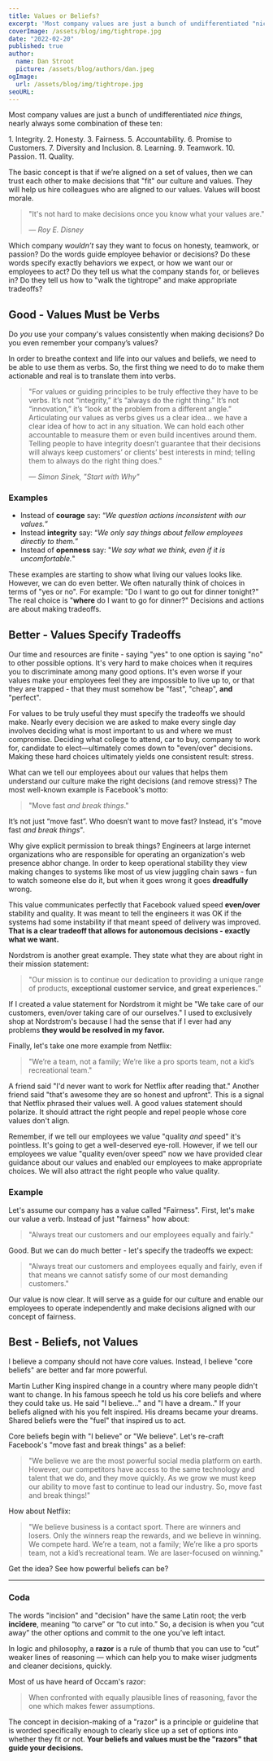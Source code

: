 ```yaml
---
title: Values or Beliefs?
excerpt: 'Most company values are just a bunch of undifferentiated "nice things". Which company wouldn’t say they are about honesty, teamwork, or passion? The problem is employees can’t easily turn those words into actions. They don’t tell us how to "walk the tightrope" and balance our decisions. Why not?'
coverImage: /assets/blog/img/tightrope.jpg
date: "2022-02-20"
published: true
author:
  name: Dan Stroot
  picture: /assets/blog/authors/dan.jpeg
ogImage:
  url: /assets/blog/img/tightrope.jpg
seoURL:
---
```


Most company values are just a bunch of undifferentiated _nice things_, nearly always some combination of these ten:

<span className="text-base">
  1. Integrity. 2. Honesty. 3. Fairness. 5. Accountability. 6. Promise to
  Customers. 7. Diversity and Inclusion. 8. Learning. 9. Teamwork. 10. Passion.
  11. Quality.
</span>

The basic concept is that if we’re aligned on a set of values, then we can trust each other to make decisions that "fit" our culture and values. They will help us hire colleagues who are aligned to our values. Values will boost morale.

> "It's not hard to make decisions once you know what your values are."
>
> <cite>&mdash; Roy E. Disney</cite>

Which company _wouldn’t_ say they want to focus on honesty, teamwork, or passion? Do the words guide employee behavior or decisions? Do these words specify exactly behaviors we expect, or how we want our or employees to act? Do they tell us what the company stands for, or believes in? Do they tell us how to "walk the tightrope" and make appropriate tradeoffs?

## Good - Values Must be Verbs

Do _you_ use your company's values consistently when making decisions? Do you even remember your company’s values?

In order to breathe context and life into our values and beliefs, we need to be able to use them as verbs. So, the first thing we need to do to make them actionable and real is to translate them into verbs.

> "For values or guiding principles to be truly effective they have to be verbs. It’s not “integrity,” it’s “always do the right thing.” It’s not “innovation,” it’s “look at the problem from a different angle.” Articulating our values as verbs gives us a clear idea... we have a clear idea of how to act in any situation. We can hold each other accountable to measure them or even build incentives around them. Telling people to have integrity doesn’t guarantee that their decisions will always keep customers’ or clients’ best interests in mind; telling them to always do the right thing does."
>
> <cite>&mdash; Simon Sinek, "Start with Why"</cite>

### Examples

- Instead of **courage** say: “_We question actions inconsistent with our values._”
- Instead **integrity** say: “_We only say things about fellow employees directly to them._”
- Instead of **openness** say: "_We say what we think, even if it is uncomfortable._"

These examples are starting to show what living our values looks like. However, we can do even better. We often naturally think of choices in terms of "yes or no". For example: "Do I want to go out for dinner tonight?" The real choice is "**where** do I want to go for dinner?" Decisions and actions are about making tradeoffs.

## Better - Values Specify Tradeoffs

Our time and resources are finite - saying "yes" to one option is saying "no" to other possible options. It's very hard to make choices when it requires you to discriminate among many good options. It's even worse if your values make your employees feel they are impossible to live up to, or that they are trapped - that they must somehow be "fast", "cheap", **and** "perfect".

For values to be truly useful they must specify the tradeoffs we should make. Nearly every decision we are asked to make every single day involves deciding what is most important to us and where we must compromise. Deciding what college to attend, car to buy, company to work for, candidate to elect—ultimately comes down to "even/over" decisions. Making these hard choices ultimately yields one consistent result: stress.

What can we tell our employees about our values that helps them understand our culture make the right decisions (and remove stress)? The most well-known example is Facebook's motto:

> "Move fast _and break things_."

It’s not just “move fast”. Who doesn’t want to move fast? Instead, it's "move fast _and break things_".

Why give explicit permission to break things? Engineers at large internet organizations who are responsible for operating an organization's web presence abhor change. In order to keep operational stability they view making changes to systems like most of us view juggling chain saws - fun to watch someone else do it, but when it goes wrong it goes **dreadfully** wrong.

This value communicates perfectly that Facebook valued speed **even/over** stability and quality. It was meant to tell the engineers it was OK if the systems had some instability if that meant speed of delivery was improved. **That is a clear tradeoff that allows for autonomous decisions - exactly what we want.**

Nordstrom is another great example. They state what they are about right in their mission statement:

> "Our mission is to continue our dedication to providing a unique range of products, **exceptional customer service, and great experiences.**”

If I created a value statement for Nordstrom it might be "We take care of our customers, even/over taking care of our ourselves." I used to exclusively shop at Nordstrom's because I had the sense that if I ever had any problems **they would be resolved in my favor.**

Finally, let's take one more example from Netflix:

> "We’re a team, not a family; We’re like a pro sports team, not a kid’s recreational team."

A friend said "I'd never want to work for Netflix after reading that." Another friend said "that's awesome they are so honest and upfront". This is a signal that Netflix phrased their values well. A good values statement should polarize. It should attract the right people and repel people whose core values don't align.

Remember, if we tell our employees we value "quality _and_ speed" it's pointless. It's going to get a well-deserved eye-roll. However, if we tell our employees we value "quality even/over speed" now we have provided clear guidance about our values and enabled our employees to make appropriate choices. We will also attract the right people who value quality.

### Example

Let's assume our company has a value called "Fairness". First, let's make our value a verb. Instead of just "fairness" how about:

> "Always treat our customers and our employees equally and fairly."

Good. But we can do much better - let's specify the tradeoffs we expect:

> "Always treat our customers and employees equally and fairly, even if that means we cannot satisfy some of our most demanding customers."

Our value is now clear. It will serve as a guide for our culture and enable our employees to operate independently and make decisions aligned with our concept of fairness.

## Best - Beliefs, not Values

I believe a company should not have core values. Instead, I believe "core beliefs" are better and far more powerful.

Martin Luther King inspired change in a country where many people didn't want to change. In his famous speech he told us his core beliefs and where they could take us. He said "I believe..." and "I have a dream.." If your beliefs aligned with his you felt inspired. His dreams became your dreams. Shared beliefs were the "fuel" that inspired us to act.

Core beliefs begin with "I believe" or "We believe". Let's re-craft Facebook's "move fast and break things" as a belief:

> "We believe we are the most powerful social media platform on earth. However, our competitors have access to the same technology and talent that we do, and they move quickly. As we grow we must keep our ability to move fast to continue to lead our industry. So, move fast and break things!"

How about Netflix:

> "We believe business is a contact sport. There are winners and losers. Only the winners reap the rewards, and we believe in winning. We compete hard. We’re a team, not a family; We’re like a pro sports team, not a kid’s recreational team. We are laser-focused on winning."

Get the idea? See how powerful beliefs can be?

---

### Coda

The words "incision" and "decision" have the same Latin root; the verb **incīdere**, meaning “to carve” or “to cut into.” So, a decision is when you “cut away” the other options and commit to the one you’ve left intact.

In logic and philosophy, a **razor** is a rule of thumb that you can use to “cut” weaker lines of reasoning — which can help you to make wiser judgments and cleaner decisions, quickly.

Most of us have heard of Occam's razor:

> When confronted with equally plausible lines of reasoning, favor the one which makes fewer assumptions.

The concept in decision-making of a "razor" is a principle or guideline that is worded specifically enough to clearly slice up a set of options into whether they fit or not. **Your beliefs and values must be the "razors" that guide your decisions.**
